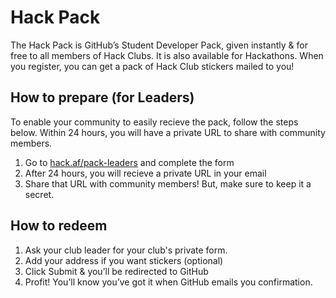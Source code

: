 # Hack Pack

The Hack Pack is GitHub’s Student Developer Pack, given instantly & for free to all members of Hack Clubs. It is also available for Hackathons. When you register, you can get a pack of Hack Club stickers mailed to you!

## How to prepare (for Leaders)

To enable your community to easily recieve the pack, follow the steps below. Within 24 hours, you will have a private URL to share with community members.

1. Go to [hack.af/pack-leaders](http://hack.af/pack-leaders) and complete the form
2. After 24 hours, you will recieve a private URL in your email
3. Share that URL with community members! But, make sure to keep it a secret.

## How to redeem

1. Ask your club leader for your club's private form.
2. Add your address if you want stickers (optional)
3. Click Submit & you’ll be redirected to GitHub
4. Profit! You’ll know you’ve got it when GitHub emails you confirmation.
